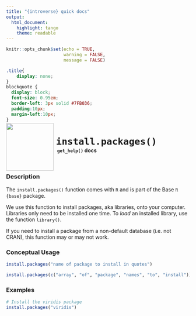 ```yaml
---
title: "{introverse} quick docs"
output: 
  html_document:
    highlight: tango
    theme: readable
---
```



```r
knitr::opts_chunk$set(echo = TRUE, 
                      warning = FALSE, 
                      message = FALSE)
```

```css
.title{
    display: none;
}
blockquote {
  display: block;
  font-size: 0.95em;
  border-left: 3px solid #7FB036;
  padding:10px;
  margin-left:10px;
}
```

<div>
<br>
 <img src = "logo.png" style = "float:left;height:130px;margin-top:-30px;">
 <span style = "font-weight:bold;font-size:30px;"> 
  &nbsp;<code>install.packages()</code>
 </span>
 <br>
 <b>&nbsp;&nbsp;&nbsp;<code>get_help()</code> docs</b>
</div>
<br>

### Description

The `install.packages()` function comes with `R` and is part of the Base `R` `{base}` package.
  
We use this function to install packages, aka libraries, onto your computer. Libraries only need to be installed one time. To _load_ an installed library, use the function `library()`. 

If you need to install a package from a non-default database (i.e. not CRAN), this function may or may not work.



### Conceptual Usage 

```r
install.packages("name of package to install in quotes")

install.packages(c("array", "of", "package", "names", "to", "install"))
```

### Examples


```r
# Install the viridis package
install.packages("viridis")
```
